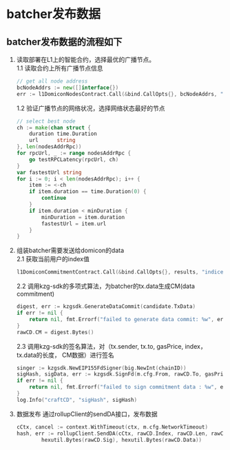 # batcher发布数据
## batcher发布数据的流程如下  
1. 读取部署在L1上的智能合约，选择最优的广播节点。  
    1.1 读取合约上所有广播节点信息  
    ```go
    // get all node address
	bcNodeAddrs := new([]interface{})
	err := l1DomiconNodesContract.Call(&bind.CallOpts{}, bcNodeAddrs, "BROADCAST_NODES")
    ```
    1.2 验证广播节点的网络状况，选择网络状态最好的节点
    ```go
    // select best node
    ch := make(chan struct {
		duration time.Duration
		url      string
	}, len(nodesAddrRpc))
	for rpcUrl, _ := range nodesAddrRpc {
		go testRPCLatency(rpcUrl, ch)
	}
	var fastestUrl string
	for i := 0; i < len(nodesAddrRpc); i++ {
		item := <-ch
		if item.duration == time.Duration(0) {
			continue
		}
		if item.duration < minDuration {
			minDuration = item.duration
			fastestUrl = item.url
		}
	}
    ```
2. 组装batcher需要发送给domicon的data  
    2.1 获取当前用户的index值  
    ```go
    l1DomiconCommitmentContract.Call(&bind.CallOpts{}, results, "indices", userAddr)
    ```
    2.2 调用kzg-sdk的多项式算法，为batcher的tx.data生成CM(data commitment)
    ```go
    digest, err := kzgsdk.GenerateDataCommit(candidate.TxData)
	if err != nil {
		return nil, fmt.Errorf("failed to generate data commit: %w", err)
	}
	rawCD.CM = digest.Bytes()
    ```
    2.3 调用kzg-sdk的签名算法，对（tx.sender, tx.to, gasPrice, index， tx.data的长度， CM数据）进行签名  
    ```go
    singer := kzgsdk.NewEIP155FdSigner(big.NewInt(chainID))
	sigHash, sigData, err := kzgsdk.SignFd(m.cfg.From, rawCD.To, gasPrice, *m.index, uint64(length), rawCD.CM[:], singer, m.cfg.PrivateKey)
	if err != nil {
		return nil, fmt.Errorf("failed to sign commitment data : %w", err)
	}
	log.Info("craftCD", "sigHash", sigHash)
    ```
3. 数据发布
    通过rollupClient的sendDA接口，发布数据
    ```go
    cCtx, cancel := context.WithTimeout(ctx, m.cfg.NetworkTimeout)
	hash, err := rollupClient.SendDA(cCtx, rawCD.Index, rawCD.Len, rawCD.To, rawCD.From, hexutil.Bytes(rawCD.CM[:]),
			hexutil.Bytes(rawCD.Sig), hexutil.Bytes(rawCD.Data))
    ```